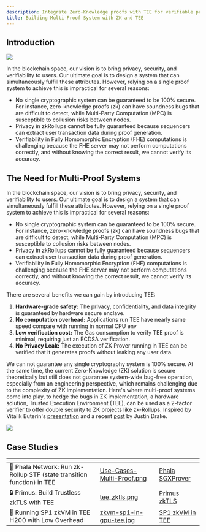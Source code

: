 ```yaml
---
description: Integrate Zero-Knowledge proofs with TEE for verifiable private computing.
title: Building Multi-Proof System with ZK and TEE
---
```



## Introduction

<Frame>
    <img src="/images/Intro-Multi-Proof.png" />
</Frame>

In the blockchain space, our vision is to bring privacy, security, and verifiability to users. Our ultimate goal is to design a system that can simultaneously fulfill these attributes. However, relying on a single proof system to achieve this is impractical for several reasons:

- No single cryptographic system can be guaranteed to be 100% secure. For instance, zero-knowledge proofs (zk) can have soundness bugs that are difficult to detect, while Multi-Party Computation (MPC) is susceptible to collusion risks between nodes.
- Privacy in zkRollups cannot be fully guaranteed because sequencers can extract user transaction data during proof generation.
- Verifiability in Fully Homomorphic Encryption (FHE) computations is challenging because the FHE server may not perform computations correctly, and without knowing the correct result, we cannot verify its accuracy.

## The Need for Multi-Proof Systems

In the blockchain space, our vision is to bring privacy, security, and verifiability to users. Our ultimate goal is to design a system that can simultaneously fulfill these attributes. However, relying on a single proof system to achieve this is impractical for several reasons:

* No single cryptographic system can be guaranteed to be 100% secure. For instance, zero-knowledge proofs (zk) can have soundness bugs that are difficult to detect, while Multi-Party Computation (MPC) is susceptible to collusion risks between nodes.
* Privacy in zkRollups cannot be fully guaranteed because sequencers can extract user transaction data during proof generation.
* Verifiability in Fully Homomorphic Encryption (FHE) computations is challenging because the FHE server may not perform computations correctly, and without knowing the correct result, we cannot verify its accuracy.

There are several benefits we can gain by introducing TEE:

1. **Hardware-grade safety:** The privacy, confidentiality, and data integrity is guaranteed by hardware secure enclave.
2. **No computation overhead:** Applications run TEE have nearly same speed compare with running in normal CPU env
3. **Low verification cost:** The Gas consumption to verify TEE proof is minimal, requiring just an ECDSA verification.
4. **No Privacy Leak:** The execution of ZK Prover running in TEE can be verified that it generates proofs without leaking any user data.

We can not guarantee any single cryptography system is 100% secure. At the same time, the current Zero-Knowledge (ZK) solution is secure theoretically but still does not guarantee system-wide bug-free operation, especially from an engineering perspective, which remains challenging due to the complexity of ZK implementation. Here's where multi-proof systems come into play, to hedge the bugs in ZK implementation, a hardware solution, Trusted Execution Environment (TEE), can be used as a 2-factor verifier to offer double security to ZK projects like zk-Rollups. Inspired by Vitalik Buterin's [presentation](https://hackmd.io/@vbuterin/zk\_slides\_20221010#/) and a recent [post](https://ethresear.ch/t/2fa-zk-Rollups-using-sgx/14462) by Justin Drake.

<Frame>
    <img src="/images/Why-Multi-Proof.png" />
</Frame>

## Case Studies

<table data-card-size="large" data-view="cards"><thead><tr><th></th><th data-hidden data-card-cover data-type="files"></th><th data-hidden data-card-target data-type="content-ref"></th></tr></thead><tbody><tr><td><span data-gb-custom-inline data-tag="emoji" data-code="1f680">🚀</span> Phala Network: Run zk-Rollup STF (state transition function) in TEE</td><td><a href="../../images/Use-Cases-Multi-Proof.png">Use-Cases-Multi-Proof.png</a></td><td><a href="https://phala.network/posts/introducing-phala-sgxprover-a-twofactor-authentication-solution-for-zkrollups">Phala SGXProver</a></td></tr><tr><td><span data-gb-custom-inline data-tag="emoji" data-code="1f512">🔒</span> Primus: Build Trustless zkTLS with TEE</td><td><a href="../../images/tee_zktls.png">tee_zktls.png</a></td><td><a href="https://medium.com/@primuslabs/primus-x-phala-network-build-trustless-zktls-with-tee-332a26d48c83">Primus zkTLS</a></td></tr><tr><td><span data-gb-custom-inline data-tag="emoji" data-code="1f4be">💾</span> Running SP1 zkVM in TEE H200 with Low Overhead</td><td><a href="../../images/zkvm-sp1-in-gpu-tee.jpg">zkvm-sp1-in-gpu-tee.jpg</a></td><td><a href="https://phala.network/posts/performance-benchmark-running-sp1-zkvm-in-tee-h200-with-low-overhead">SP1 zkVM in TEE</a></td></tr></tbody></table>
